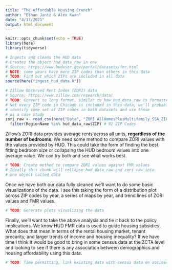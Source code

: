 ```yaml
---
title: "The Affordable Housing Crunch"
author: "Ethan Jantz & Alex Kwan"
date: "4/17/2021"
output: html_document
---
```


```r
knitr::opts_chunk$set(echo = TRUE)
library(here)
library(tidyverse)

# Ingests and cleans the HUD data
# Creates the object hud_data_raw in env
# Source: https://www.huduser.gov/portal/datasets/fmr.html
# NOTE: some years have more ZIP codes than others in this data
# TODO: Find out which ZIPs are included in all data
source(here("ingest_hud_data.R"))

# Zillow Observed Rent Index (ZORI) data
# Source: https://www.zillow.com/research/data/
# TODO: Convert to long format, similar to how hud_data_raw is formatted
# Not every ZIP code in Chicago is included in this data, we'll probably have to 
# identify some set of ZIP codes in both datasets and use those
# as a case study
zori_raw <- read_csv(here("Data", "ZORI_AllHomesPlusMultifamily_SSA_ZIP.csv")) %>%
  filter(RegionName %in% hud_data_raw$ZIP) # 92 ZIP Codes
```

Zillow's ZORI data provides average rents across all units, **regardless of the number of bedrooms**. We need some method to compare ZORI values with the values provided by HUD. This could take the form of finding the best fitting bedroom size or collapsing the HUD bedroom values into one average value. We can try both and see what works best.

```r
# TODO: Create method to compare ZORI values against FMR values
# Ideally this chunk will collapse hud_data_raw and zori_raw into 
# one object called data
```

Once we have both our data fully cleaned we'll want to do some basic visualizations of the data. I see this taking the form of a distribution plot across ZIP codes by year, a series of maps by year, and trend lines of ZORI values and FMR values.

```r
# TODO: Generate plots visualizing the data 
```

Finally, we'll want to take the above analysis and tie it back to the policy implications. We know HUD FMR data is used to guide housing subsidies. What does that mean in terms of the rental housing market, tenant precarity, and larger trends of income and housing inequality? If we have time I think it would be good to bring in some census data at the ZCTA level and looking to see if there is any association between demographics and housing affordability using this data.

```r
# TODO: Time permitting, link existing data with census data on socioeconomic characteristics
```



